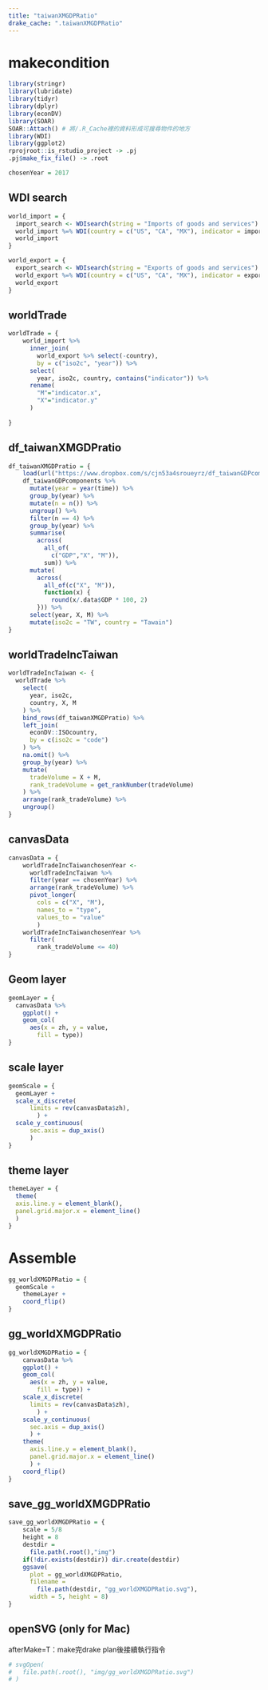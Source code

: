 ```yaml
---
title: "taiwanXMGDPRatio"
drake_cache: ".taiwanXMGDPRatio"
---
```


# makecondition

```r
library(stringr)
library(lubridate)
library(tidyr)
library(dplyr)
library(econDV)
library(SOAR)
SOAR::Attach() # 將/.R_Cache裡的資料形成可搜尋物件的地方
library(WDI)
library(ggplot2)
rprojroot::is_rstudio_project -> .pj
.pj$make_fix_file() -> .root

chosenYear = 2017
```


## WDI search

```r
world_import = {
  import_search <- WDIsearch(string = "Imports of goods and services")
  world_import %=% WDI(country = c("US", "CA", "MX"), indicator = import_search[12, 1])
  world_import
}
```

```r
world_export = {
  export_search <- WDIsearch(string = "Exports of goods and services")
  world_export %=% WDI(country = c("US", "CA", "MX"), indicator = export_search[13, 1])
  world_export
}

```



## worldTrade

```r
worldTrade = {
    world_import %>%
      inner_join(
        world_export %>% select(-country), 
        by = c("iso2c", "year")) %>%
      select(
        year, iso2c, country, contains("indicator")) %>%
      rename(
        "M"="indicator.x",
        "X"="indicator.y"
      )
    
}
```

## df_taiwanXMGDPratio

```r
df_taiwanXMGDPratio = {
    load(url("https://www.dropbox.com/s/cjn53a4sroueyrz/df_taiwanGDPcomponents.rda?dl=1"))
    df_taiwanGDPcomponents %>% 
      mutate(year = year(time)) %>% 
      group_by(year) %>% 
      mutate(n = n()) %>% 
      ungroup() %>% 
      filter(n == 4) %>% 
      group_by(year) %>%
      summarise(
        across(
          all_of(
            c("GDP","X", "M")), 
          sum)) %>% 
      mutate(
        across(
          all_of(c("X", "M")), 
          function(x) {
            round(x/.data$GDP * 100, 2)
        })) %>%
      select(year, X, M) %>% 
      mutate(iso2c = "TW", country = "Tawain")
}
```

## worldTradeIncTaiwan

```r
worldTradeIncTaiwan <- {
  worldTrade %>%
    select(
      year, iso2c,
      country, X, M
    ) %>%
    bind_rows(df_taiwanXMGDPratio) %>%
    left_join(
      econDV::ISOcountry,
      by = c(iso2c = "code")
    ) %>%
    na.omit() %>%
    group_by(year) %>%
    mutate(
      tradeVolume = X + M,
      rank_tradeVolume = get_rankNumber(tradeVolume)
    ) %>%
    arrange(rank_tradeVolume) %>%
    ungroup()
}
```

## canvasData

```r
canvasData = {
    worldTradeIncTaiwanchosenYear <- 
      worldTradeIncTaiwan %>% 
      filter(year == chosenYear) %>%
      arrange(rank_tradeVolume) %>% 
      pivot_longer(
        cols = c("X", "M"), 
        names_to = "type", 
        values_to = "value"
        )
    worldTradeIncTaiwanchosenYear %>%
      filter(
        rank_tradeVolume <= 40)
}
```

## Geom layer

```r
geomLayer = {
  canvasData %>% 
    ggplot() + 
    geom_col(
      aes(x = zh, y = value, 
        fill = type))
}
```

## scale layer

```r
geomScale = {
  geomLayer +
  scale_x_discrete(
      limits = rev(canvasData$zh), 
        ) + 
  scale_y_continuous(
      sec.axis = dup_axis()
      )
}
```

## theme layer

```r
themeLayer = {
  theme(
  axis.line.y = element_blank(), 
  panel.grid.major.x = element_line()
  ) 
}
```

# Assemble 

```r
gg_worldXMGDPRatio = {
  geomScale +
    themeLayer +
    coord_flip()
}
```



## gg_worldXMGDPRatio

```r
gg_worldXMGDPRatio = {
    canvasData %>% 
    ggplot() + 
    geom_col(
      aes(x = zh, y = value, 
        fill = type)) + 
    scale_x_discrete(
      limits = rev(canvasData$zh), 
        ) + 
    scale_y_continuous(
      sec.axis = dup_axis()
      ) + 
    theme(
      axis.line.y = element_blank(), 
      panel.grid.major.x = element_line()
      ) +
    coord_flip()
}
```

## save_gg_worldXMGDPRatio

```r
save_gg_worldXMGDPRatio = {
    scale = 5/8
    height = 8
    destdir = 
      file.path(.root(),"img")
    if(!dir.exists(destdir)) dir.create(destdir)
    ggsave(
      plot = gg_worldXMGDPRatio, 
      filename = 
        file.path(destdir, "gg_worldXMGDPRatio.svg"), 
      width = 5, height = 8)
}
```

## openSVG (only for Mac)

afterMake=T：make完drake plan後接續執行指令

```r
# svgOpen(
#   file.path(.root(), "img/gg_worldXMGDPRatio.svg")
# )

```

